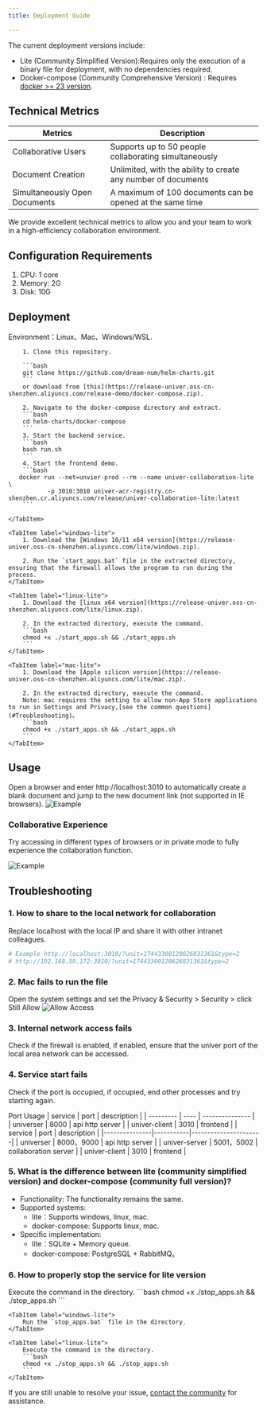 ```yaml
---
title: Deployment Guide

---
```



The current deployment versions include:

- Lite (Community Simplified Version):Requires only the execution of a binary file for deployment, with no dependencies required.
- Docker-compose (Community Comprehensive Version) : Requires [docker >= 23 version](https://docs.docker.com/engine/install/).

## Technical Metrics	
| Metrics   | Description               |
|---------|------------------|
| Collaborative Users	    | Supports up to 50 people collaborating simultaneously      |
| Document Creation	   | Unlimited, with the ability to create any number of documents |
| Simultaneously Open Documents	 | A maximum of 100 documents can be opened at the same time   |

We provide excellent technical metrics to allow you and your team to work in a high-efficiency collaboration environment.

## Configuration Requirements
1. CPU: 1 core
2. Memory: 2G
3. Disk: 10G

## Deployment
<Tabs>
    <TabItem label="docker-compose">
        Environment：Linux、Mac、Windows/WSL.

        1. Clone this repository.

        ```bash
        git clone https://github.com/dream-num/helm-charts.git
        ```
        or download from [this](https://release-univer.oss-cn-shenzhen.aliyuncs.com/release-demo/docker-compose.zip).

        2. Navigate to the docker-compose directory and extract.
        ```bash
        cd helm-charts/docker-compose
        ```
        3. Start the backend service.
        ```bash
        bash run.sh
        ```
        4. Start the frontend demo.
        ```bash
       docker run --net=unvier-prod --rm --name univer-collaboration-lite \
               -p 3010:3010 univer-acr-registry.cn-shenzhen.cr.aliyuncs.com/release/univer-collaboration-lite:latest
        ```

    </TabItem>

    <TabItem label="windows-lite">
        1. Download the [Windows 10/11 x64 version](https://release-univer.oss-cn-shenzhen.aliyuncs.com/lite/windows.zip).

        2. Run the `start_apps.bat` file in the extracted directory, ensuring that the firewall allows the program to run during the process.
    </TabItem>

    <TabItem label="linux-lite">
        1. Download the [linux x64 version](https://release-univer.oss-cn-shenzhen.aliyuncs.com/lite/linux.zip).

        2. In the extracted directory, execute the command.
        ```bash
        chmod +x ./start_apps.sh && ./start_apps.sh
        ```
    </TabItem>

    <TabItem label="mac-lite">
        1. Download the [Apple silicon version](https://release-univer.oss-cn-shenzhen.aliyuncs.com/lite/mac.zip).

        2. In the extracted directory, execute the command.
        Note: mac requires the setting to allow non-App Store applications to run in Settings and Privacy,[see the common questions](#Troubleshooting)。
        ```bash
        chmod +x ./start_apps.sh && ./start_apps.sh
        ```
    </TabItem>
</Tabs>

## Usage

Open a browser and enter http://localhost:3010 to automatically create a blank document and jump to the new document link (not supported in IE browsers).
![Example](./imgs/img1.png)

### Collaborative Experience

Try accessing in different types of browsers or in private mode to fully experience the collaboration function.

![Example](./imgs/img2.png)


## Troubleshooting
### 1. How to share to the local network for collaboration
Replace localhost with the local IP and share it with other intranet colleagues.

```bash
# Example http://localhost:3010/?unit=17443300120626831361&type=2
# http://192.168.50.172:3010/?unit=17443300120626831361&type=2
```

### 2. Mac fails to run the file
Open the system settings and set the Privacy & Security > Security > click Still Allow
![Allow Access](./imgs/mac2.png)

### 3. Internal network access fails
Check if the firewall is enabled, if enabled, ensure that the univer port of the local area network can be accessed.

### 4. Service start fails
Check if the port is occupied, if occupied, end other processes and try starting again.

Port Usage
<Tabs>
    <TabItem label="docker-compose">
        | service | port | description |
        | --------- | ---- | --------------- |
        | universer | 8000 | api http server |
        | univer-client | 3010 | frontend |
    </TabItem>
    <TabItem label="lite">
        | service | port | description |
        |---------------|-----------|----------------------|
        | universer | 8000，9000 | api http server |
        | univer-server | 5001，5002 | collaboration server |
        | univer-client | 3010 | frontend |
    </TabItem>
</Tabs>

### 5. What is the difference between lite (community simplified version) and docker-compose (community full version)?
- Functionality: The functionality remains the same.
- Supported systems:
    - lite：Supports windows, linux, mac.
    - docker-compose: Supports linux, mac.
- Specific implementation:
    - lite：SQLite + Memory queue.
    - docker-compose: PostgreSQL + RabbitMQ。

### 6. How to properly stop the service for lite version
<Tabs>
    <TabItem label="mac-lite">
        Execute the command in the directory.
        ```bash
        chmod +x ./stop_apps.sh && ./stop_apps.sh
        ```
    </TabItem>

    <TabItem label="windows-lite">
        Run the `stop_apps.bat` file in the directory.
    </TabItem>

    <TabItem label="linux-lite">
        Execute the command in the directory.
        ```bash
        chmod +x ./stop_apps.sh && ./stop_apps.sh
        ```
    </TabItem>
</Tabs>

If you are still unable to resolve your issue, [contact the community](/en-us/guides/introduction#Community) for assistance.
